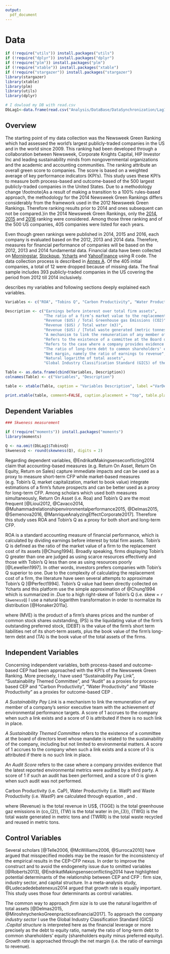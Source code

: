 ```yaml
---
output:
  pdf_document
---
```

# Data 

```r
if (!require("utils")) install.packages("utils")
if (!require("dplyr")) install.packages("dplyr")
if (!require("plm")) install.packages("plm")
if (!require("xtable")) install.packages("xtable")
if (!require("stargazer")) install.packages("stargazer")
library(stargazer)
library(xtable)
library(plm)
library(utils)
library(dplyr)

# I dowload my DB with read.csv
DbLag1<-data.frame(read.csv("Analysis/DataBase/DataSynchronization/Lag1.csv", sep = ",",stringsAsFactors=FALSE, header = TRUE ))

```


## Overview

The starting point of my data collection was the Newsweek Green Ranking which had assessed the world’s largest publicly-traded companies in the US and in the world since 2009. This ranking had been developed through a collaboration between Newsweek, Corporate Knights Capital, HIP Investor Inc and leading sustainability minds from nongovernmental organizations and the academic and accounting communities. The ranking attribute an overall green score to companies. The score is based on a weighted average of key performance indicators (KPI's). This study uses these KPI's to measure both process-based and outcome-based of the 500 largest publicly-traded companies in the United States. Due to a methodology change \footnote{As a result of making a transition to a 100% rules-based approach, the methodology for the 2014 Newsweek Green Rankings differs considerably from the framework used in the 2012 Newsweek Green Rankings. Therefore ranking results prior to 2014 and ones subsequent can not be compared.}in the 2014 Newsweek Green Rankings, only the [2014](http://www.newsweek.com/green/worlds-greenest-companies-2014), [2015](http://www.newsweek.com/green-2015/top-green-companies-world-2015) and [2016](http://www.newsweek.com/green-2016/top-green-companies-world-2016) ranking were considered. Among those three ranking and of the 500 US companies, 405 companies were listed for each years.


Even though green rankings were published in 2014, 2015 and 2016, each company is evaluated based on the 2012, 2013 and 2014 data. Therefore, measures for financial performance of companies will be based on the 2012, 2013 and 2014 fundamental data. Financial data have been collected on [Morningstar](http://www.morningstar.be/be/default.aspx), [Stockpup](http://www.stockpup.com/), [Ycharts](https://ycharts.com/) and [YahooFinance](https://finance.yahoo.com/) using R code. The data collection process is described in [Annex A](#DataCollection). Of the 405 initial companies, a total of 12 were dropped because of missing data. The final sample includes 393 publicly-traded companies in the US covering the period from 2012 till 2014 inclusively. 

\autoref{VarDef} describes my variables and following sections deeply explained each variables.

```r

Variables <- c("ROA", "Tobins Q", "Carbon Productivity", "Water Productivity", "Waste Productivity", "Sustainability Pay Link", "Sustainable Themed Commitment", "Audit Score", "Financial Leverage", "Growth", "Firm Size", "Industry")

Description <- c("Earnings before interest over total firm assets",
                 "The ratio of a firm’s market value to the replacement cost of its assets",
                 "Revenue ($US) / Total Greenhouse gas Emissions (CO2)",
                 "Revenue ($US) / Total water (m3)",
                 "Revenue ($US) / [Total waste generated (metric tonnes)–waste recycled/reused (tones)]",
                 "A mechanism to link the remuneration of any member of a company's senior executive team with the achievement of environmental performance targets. Dummy variable which equals 1 if such a link exists and 0 otherwise",
                 "Refers to the existence of a committee at the Board of Directors level whose mandate is related to the sustainability of the company, including but not limited to environmental matters. Dummy variable which equals 1 if such a committee exists and 0 otherwise",
                 "Refers to the case where a company provides evidence that the latest reported environmental metrics were audited by a third party. Dummy variable which equals 1 if such evidences exist and 0 otherwise",
                 "The ratio of long-term debt to common shareholders' equity (shareholders equity minus preferred equity)",
                 "Net margin, namely the ratio of earnings to revenue",
                 "Natural logarithm of total assets",
                 "Global Industry Classification Standard (GICS) of the firm. The variable take a value from 1 to 10 where 1 = Consumer Discretionary, 2 = Consumer Staples, 3 = Energy, 4 = Financials, 5 = Health Care, 6 = Industrials, 7 = Information Technology, 8 = Materials, 9 = Pharmaceuticals / Biotechnology, 10 = Telecommunication Services and 11 = Utilities")

Table <- as.data.frame(cbind(Variables, Description))
colnames(Table) <- c("Variables", "Description")

table <- xtable(Table, caption = "Variables Description", label ="VarDef", align = c("l","p{4cm}", "p{10cm}"))

print.xtable(table, comment=FALSE, caption.placement = "top", table.placement = "h", hline.after = c(-1,-1,0,12))

```



## Dependent Variables

```r
### Skweness measurement

if (!require("moments")) install.packages("moments")
library(moments)

Q <- na.omit(DbLag1$TobinsQ)
SkwenessQ <- round(skewness(Q), digits = 2)
```

Regarding dependent variables, @EndrikatMakingsenseconflicting2014 claim that accounting-based measures (e.g. Return On Asset, Return On Equity, Return on Sales) capture immediate impacts and can be used as a proxy to measure short-term CFP while market-based measures (e.g. Tobin's Q, market capitalization, market to book value) integrate estimations of a firm’s future prospects and can be better used as a proxy for long-term CFP. Among scholars which used both measures simultaneously, Return On Asset (i.e. Roa) and Tobin's Q are the most frequent [@Lioui2012, @Cavaco2014, @Muhammadrelationshipenvironmentalperformance2015, @Delmas2015, @Semenova2016, @ManriqueAnalyzingEffectCorporate2017]. Therefore this study uses ROA and Tobin's Q as a proxy for both short and long-term CFP.

ROA is a standard accounting measure of financial performance, which is calculated by dividing earnings before interest by total firm assets. Tobin's Q is defined as the ratio of the market value of a firm to the replacement cost of its assets [@Chung1994]. Broadly speaking, firms displaying Tobin’s Q greater than one are judged as using scarce resources effectively and those with Tobin’s Q less than one as using resources poorly [@Lewellen1997]. In other words, investors prefers companies with Tobin's Q superior to one. Due to the complexity of calculating the replacement cost of a firm, the literature have seen several attempts to approximate Tobin's Q [@Perfect1994]. Tobin's Q value had been directly collected on Ycharts and this platform use the simple approximation of @Chung1994 which is summarized in \autoref{Chung}.Due to a high right-skew of Tobin's Q (i.e. skew = `r SkwenessQ `) I use a natural logarithm transformation in order to normalize its distribution [@Honaker2011a].

\begin{equation}
Tobin's Q = \frac{MVE + PS + DEBT}{TA}
\label{Chung}
\end{equation}


where \(MVE\) is the product of a firm's shares prices and the number of common stock shares outstanding, \(PS\) is the liquidating value of the firm's outstanding preferred stock, \(DEBT\) is the value of the firm's short term liabilities net of its short-term assets, plus the book value of the firm's long-term debt and \(TA\) is the book value of the total assets of the firms.



<!--
\autoref{Smpl} contains a sample of my database. Some missing values appears in the TobinsQ column. Compared to ROA, calculating Tobin’s Q requires a relatively high number of financial variables and is more susceptible to missing values. This creates a disparity among the number of observations for each dependent variables. @Delmas2015 encountered the same issue and conducted an identical analysis to check whether this introduces sample bias. **Therefore I will do the same and depending on the robustness of results I will use one or two sample spaces in my study. I still need to figure out how to perform this test in R.**

```r


#PanelData <- pdata.frame(DbLag1, index=c("Companies", "Year"))

#stargazer(PanelData[c(1:10),c("Companies", "Year", "ROA", "TobinsQ")], summary = FALSE, type="latex", title = "Sample selection of the database", label="Smpl", table.placement = "h", digits = 2, header = FALSE) # the agument 'header = FALSE" is really important to remove the citation info of stargazer package"

```

-->

\newpage

## Independent Variables


Concerning independent variables, both process-based and outcome-based CEP had been approached with the KPI's of the Newsweek Green Ranking. More precisely, I have used “Sustainability Pay Link”, “Sustainability Themed Committee”, and “Audit” as a proxies for process-based CEP and "Carbon Productivity", "Water Productivity" and "Waste Productivity" as a proxies for outcome-based CEP \footnote{Newsweek Green Ranking have an other KPI that capture outcome-based CEP, namely Energy Productivity. Inserting this variable into my models create multicollinearity (Variance Inflaction Factor superior to 5 for both Energy and Carbon Productivity). Consequently I do not consider this KPI in my models.}. 

*A Sustainability Pay Link* is a mechanism to link the remuneration of any member of a company’s senior executive team with the achievement of environmental performance targets. A score of 1 accrues to the company when such a link exists and a score of 0 is attributed if there is no such link in place.

*A Sustainability Themed Committee* refers to the existence of a committee at the board of directors level whose mandate is related to the sustainability of the company, including but not limited to environmental matters.
A score of 1 accrues to the company when such a link exists and a score of 0 is attributed if there is no such link in place.

*An Audit Score* refers to the case where a company provides evidence that the latest reported environmental metrics were audited by a third party. A score of 1 if such an audit has been performed, and a score of 0 is given when such audit was not performed.

Carbon Productivity (i.e. CaP), Water Productivity (i.e. WatP) and Waste Productivity (i.e. WastP) are calculated through equation \ref{CaP}, \ref{WatP} and \ref{WastP}. 


\begin{equation}
CaP = \frac{Revenue}{TGGE}
\label{CaP}
\end{equation}

\begin{equation}
WatP = \frac{Revenue}{TW}
\label{WatP}
\end{equation}

\begin{equation}
WastP = \frac{Revenue}{(TWG - TWRR)}
\label{WastP}
\end{equation}

where \(Revenue\) is the total revenue in US$, \(TGGE\) is the total greenhouse gaz emissions in \(co_{2}\), \(TW\) is the total water in \(m_{3}\), \(TWG\) is the total waste generated in metric tons and \(TWRR\) is the total waste recycled and reused in metric tons.


## Control Variables


Several scholars [@Telle2006, @McWilliams2006, @Surroca2010] have argued that misspecified models may be the reason for the inconsistency of the empirical results in the CEP-CFP nexus. In order to improve the construct and to avoid the endogeneity issue due to omitted variables [@Roberts2013], @EndrikatMakingsenseconflicting2014 have highlighted potential determinants of the relationship between CEP and CFP : firm size, industry sector, and capital structure. In a meta-analysis study, @Ludecadedebatenexus2014 argued that growth rate is equally important. This study uses those four determinants as control variables.

The common way to approach *firm size* is to use the natural logarithm of total assets [@Delmas2015, @MiroshnychenkoGreenpracticesfinancial2017]. To approach the company *industry sector* I use the Global Industry Classification Standard (GICS) \footnote{The GICS classification is composed of eleven industry sectors, namely : Consumer Discretionary, Consumer Staples, Energy, Financials, Health Care, Industrials, Information Technology, Materials, Pharmaceuticals / Biotechnology, Telecommunication Services and Utilities.}.*Capital structure* is interpreted here as the financial leverage or more precisely as the debt to equity ratio, namely the ratio of long-term debt to common shareholders’ equity (shareholders equity minus preferred equity). *Growth rate* is approached through the net margin (i.e. the ratio of earnings to revenue).

 















